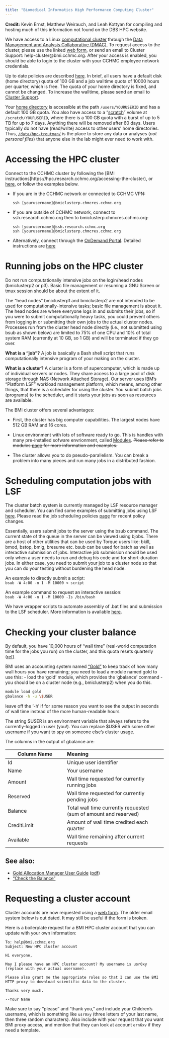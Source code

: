 ```yaml
---
title: "Biomedical Informatics High Performance Computing Cluster"
---
```


**Credit:** Kevin Ernst, Matthew Weirauch, and Leah Kottyan for compiling and hosting much of this information not found on the DBS HPC website.

We have access to a Linux [computational cluster](https://hpc.research.cchmc.org/accessing-the-cluster) through the [Data Management and Analysis Collaborative (DMAC)](https://centerlink.cchmc.org/research/research---tabs/dmac/grant-boilerplate). To request access to the cluster, please use the linked [web form](https://hpc.research.cchmc.org/node/36), or send an email to Cluster Support: help-cluster\@bmi.cchmc.org. After your access is enabled, you should be able to login to the cluster with your CCHMC employee network credentials. 

Up to date policies are described [here](https://hpc.research.cchmc.org/node/13). In brief, all users have a default disk (home directory) quota of 100 GB and a job walltime quota of 10000 hours per quarter, which is free. The quota of your home directory is fixed, and cannot be changed. To increase the walltime, please send an email to [Cluster Support](mailto:help-cluster@bmi.cchmc.org).

Your [home directory](https://en.wikipedia.org/wiki/home_directory) is accessible at the path `/users/YOURUSERID` and has a default 100 GB quota. You also have access to a "[scratch](https://hpc.research.cchmc.org/node/14)" volume at `/scratch/YOURUSERID`, where there is a 100 GB quota with a burst of up to 5 TB for up to 7 days. Anything there will be removed after 60 days. Users typically do not have (read/write) access to other users' home directories. Thus, [`/data/hpc-troutman/`](server_lab_drives.qmd) is the place to store any data or analyses (*not personal files*) that anyone else in the lab might ever need to work with.

# Accessing the HPC cluster

Connect to the CCHMC cluster by following the [BMI instructions]https://hpc.research.cchmc.org/accessing-the-cluster), or [here](https://hpc.research.cchmc.org/node/26), or follow the examples below.

-   If you are in the CCHMC network or connected to CCHMC VPN:

    `ssh [yourusername]@bmiclusterp.chmcres.cchmc.org`

-   If you are outside of CCHMC network, connect to ssh.research.cchmc.org then to bmiclusterp.chmcres.cchmc.org:

    `ssh [yourusername]@ssh.research.cchmc.org`\
    `ssh [yourusername]@bmiclusterp.chmcres.cchmc.org`

-   Alternatively, connect through the [OnDemand Portal](https://ondemand.research.cchmc.org/pun/sys/dashboard). Detailed instructions are [here](https://cchmc-my.sharepoint.com/personal/roberto_perea_cchmc_org/_layouts/15/onedrive.aspx?id=%2Fpersonal%2Froberto%5Fperea%5Fcchmc%5Forg%2FDocuments%2FShared%20Documents%2FOndemand%5FUserGuide%2Epdf&parent=%2Fpersonal%2Froberto%5Fperea%5Fcchmc%5Forg%2FDocuments%2FShared%20Documents&ga=1)

# Running jobs on the HPC cluster

::: callout-note
Do not run computationally intensive jobs on the login/head nodes (bmiclusterp2 or p3). Basic file management or resuming a GNU Screen or tmux session should be about the extent of it.
:::

The "head nodes" bmiclusterp1 and bmiclusterp2 are not intended to be used for computationally-intensive tasks; basic file management is about it. The head nodes are where everyone logs in and submits their jobs, so if you were to submit computationally heavy tasks, you could prevent others from logging in or submitting their own jobs to the actual cluster nodes. Processes run from the cluster head node directly (i.e., not submitted using bsub as shown below) are limited to 75% of one CPU and 10% of total system RAM (currently at 10 GB, so 1 GB) and will be terminated if they go over.

**What is a "job"?** A job is basically a Bash shell script that runs computationally intensive program of your making on the cluster.

**What is a cluster?** A cluster is a form of supercomputer, which is made up of individual servers or nodes. They share access to a large pool of disk storage through NAS (Network Attached Storage). Our server uses IBM's "Platform LSF" workload management platform, which means, among other things, that there is a scheduler for using the cluster. You submit batch jobs (programs) to the scheduler, and it starts your jobs as soon as resources are available.

The BMI cluster offers several advantages:

-   First, the cluster has big computer capabilities. The largest nodes have 512 GB RAM and 16 cores.

-   Linux environment with lots of software ready to go. This is handles with many pre-installed sofware envrionment, called [Modules](http://modules.sourceforge.net/). ~~Please refer to modules [page](https://bmi.cchmc.org/resources/software/environment-modules) for more information and examples.~~

-   The cluster allows you to do pseudo-parallelism. You can break a problem into many pieces and run many jobs in a distributed fashion.

# Scheduling computation jobs with LSF

The cluster batch system is currently managed by LSF resource manager and scheduler. You can find some examples of submitting jobs using LSF [here](https://hpc.research.cchmc.org/node/1). Please read the job scheduling policies [page](https://hpc.research.cchmc.org/node/13) for recent policy changes.

Essentially, users submit jobs to the server using the bsub command. The current state of the queue in the server can be viewed using bjobs. There are a host of other utilities that can be used by Torque users like: bkill, bmod, bstop, bmig, bresume etc. bsub can be used for batch as well as interactive submission of jobs. Interactive job submission should be used only when a user needs to run and debug his code and for short-duration jobs. In either case, you need to submit your job to a cluster node so that you can do your testing without burdening the head node.

An example to directly submit a script:\
`bsub -W 4:00 -n 1 -M 10000 < script`

An example command to request an interactive session:\
`bsub -W 4:00 -n 1 -M 10000 -Is /bin/bash`

::: callout-note
We have wrapper scripts to automate assembly of .bat files and submission to the LSF scheduler. More information is available [here](analysis_rna_seq.qmd).
:::

# Checking your cluster balance

By default, you have 10,000 hours of "wall time" (real-world computation time for the jobs you run) on the cluster, and this quota resets quarterly ([ref](https://centerlink.cchmc.org/research/research-home/page-data/research-news/2023/12/2023-12-11/changes-to-research-storage-and-compute-chargebacks?sc_lang=en)).

BMI uses an accounting system named ["Gold"](https://hpc.research.cchmc.org/node/16) to keep track of how many wall hours you have remaining; you need to load a module named gold to use this: - load the 'gold' module, which provides the 'gbalance' command - you should be on a cluster node (e.g., bmiclusterp2) when you do this.

``` bash
module load gold
gbalance -h -u \$USER
```

::: callout-note
leave off the '-h' if for some reason you want to see the output in seconds of wall time instead of the more human-readable hours
:::

The string \$USER is an environment variable that always refers to the currently-logged in user (you!). You can replace \$USER with some other username if you want to spy on someone else's cluster usage.

The columns in the output of gbalance are:

| Column Name | Meaning                                                          |
|---------------------------|:--------------------------------------------|
| Id          | Unique user identifier                                           |
| Name        | Your username                                                    |
| Amount      | Wall time requested for currently running jobs                   |
| Reserved    | Wall time requested for currently pending jobs                   |
| Balance     | Total wall time currently requested (sum of amount and reserved) |
| CreditLimit | Amount of wall time credited each quarter                        |
| Available   | Wall time remaining after current requests                       |

## See also:

-   [Gold Allocation Manager User Guide](http://docs.adaptivecomputing.com) ([pdf](http://docs.adaptivecomputing.com/gold/pdf/GoldUserGuide.pdf))\
-   ["Check the Balance"](https://hpc.research.cchmc.org/node/16) 

# Requesting a cluster account
Cluster accounts are now requested using a [web form](https://hpc.research.cchmc.org/node/36). The older email system below is out dated. It may still be useful if the form is broken.

Here is a boilerplate request for a BMI HPC cluster account that you can update with your own information:

```         
To: help@bmi.cchmc.org 
Subject: New HPC cluster account

Hi everyone,

May I please have an HPC cluster account? My username is usr0xy (replace with your actual username).

Please also grant me the appropriate roles so that I can use the BMI HTTP proxy to download scientific data to the cluster.

Thanks very much.

--Your Name
```

::: callout-note
Make sure to say "please" and "thank you," and include your Children's username, which is something like `usr0xy` (three letters of your last name, then three random characters). Also include with your request that you want BMI proxy access, and mention that they can look at account `ern6xv` if they need a template.
:::
